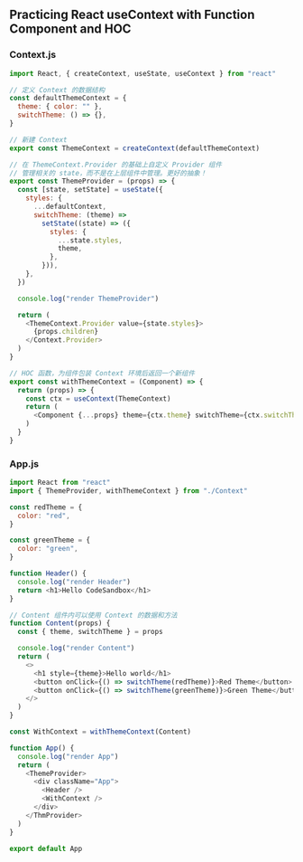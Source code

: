 ## Practicing React useContext with Function Component and HOC

### Context.js

```javascript
import React, { createContext, useState, useContext } from "react"

// 定义 Context 的数据结构
const defaultThemeContext = {
  theme: { color: "" },
  switchTheme: () => {},
}

// 新建 Context
export const ThemeContext = createContext(defaultThemeContext)

// 在 ThemeContext.Provider 的基础上自定义 Provider 组件
// 管理相关的 state，而不是在上层组件中管理。更好的抽象！
export const ThemeProvider = (props) => {
  const [state, setState] = useState({
    styles: {
      ...defaultContext,
      switchTheme: (theme) =>
        setState((state) => ({
          styles: {
            ...state.styles,
            theme,
          },
        })),
    },
  })

  console.log("render ThemeProvider")

  return (
    <ThemeContext.Provider value={state.styles}>
      {props.children}
    </Context.Provider>
  )
}

// HOC 函数，为组件包装 Context 环境后返回一个新组件
export const withThemeContext = (Component) => {
  return (props) => {
    const ctx = useContext(ThemeContext)
    return (
      <Component {...props} theme={ctx.theme} switchTheme={ctx.switchTheme} />
    )
  }
}
```

### App.js

```javascript
import React from "react"
import { ThemeProvider, withThemeContext } from "./Context"

const redTheme = {
  color: "red",
}

const greenTheme = {
  color: "green",
}

function Header() {
  console.log("render Header")
  return <h1>Hello CodeSandbox</h1>
}

// Content 组件内可以使用 Context 的数据和方法
function Content(props) {
  const { theme, switchTheme } = props

  console.log("render Content")
  return (
    <>
      <h1 style={theme}>Hello world</h1>
      <button onClick={() => switchTheme(redTheme)}>Red Theme</button>
      <button onClick={() => switchTheme(greenTheme)}>Green Theme</button>
    </>
  )
}

const WithContext = withThemeContext(Content)

function App() {
  console.log("render App")
  return (
    <ThemeProvider>
      <div className="App">
        <Header />
        <WithContext />
      </div>
    </ThmProvider>
  )
}

export default App
```
